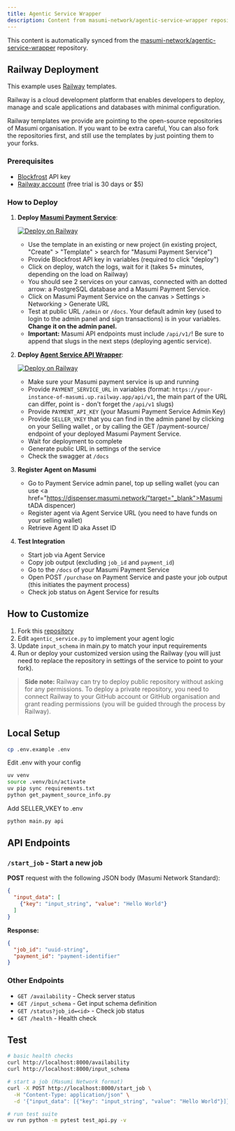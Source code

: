 ```yaml
---
title: Agentic Service Wrapper
description: Content from masumi-network/agentic-service-wrapper repository
---
```



<Callout type="info">
  This content is automatically synced from the <a href="https://github.com/masumi-network/agentic-service-wrapper" target="_blank" rel="noopener noreferrer">masumi-network/agentic-service-wrapper</a> repository.
</Callout>

## Railway Deployment

This example uses <a href="https://railway.com?referralCode=pa1ar" target="_blank">Railway</a> templates. 

Railway is a cloud development platform that enables developers to deploy, manage and scale applications and databases with minimal configuration.

Railway templates we provide are pointing to the open-source repositories of Masumi organisation. If you want to be extra careful, You can also fork the repositories first, and still use the templates by just pointing them to your forks. 

### Prerequisites

- <a href="https://blockfrost.io/" target="_blank">Blockfrost</a> API key
- <a href="https://railway.com?referralCode=pa1ar" target="_blank">Railway account</a> (free trial is 30 days or $5)

### How to Deploy

1. **Deploy <a href="https://github.com/masumi-network/masumi-payment-service" target="_blank">Masumi Payment Service</a>**:  

    [![Deploy on Railway](https://railway.com/button.svg)](https://railway.com/deploy/masumi-payment-service-official?referralCode=padierfind)
   - Use the template in an existing or new project (in existing project, "Create" > "Template" > search for "Masumi Payment Service")
   - Provide Blockfrost API key in variables (required to click "deploy")
   - Click on deploy, watch the logs, wait for it (takes 5+ minutes, depending on the load on Railway)
   - You should see 2 services on your canvas, connected with an dotted arrow: a PostgreSQL database and a Masumi Payment Service.
   - Click on Masumi Payment Service on the canvas > Settings > Networking > Generate URL
   - Test at public URL `/admin` or `/docs`. Your default admin key (used to login to the admin panel and sign transactions) is in your variables. **Change it on the admin panel.**
   - **Important:** Masumi API endpoints must include `/api/v1/`!  Be sure to append that slugs in the next steps (deploying agentic service).

2. **Deploy <a href="https://github.com/masumi-network/agentic-service-wrapper" target="_blank">Agent Service API Wrapper</a>**:  

    [![Deploy on Railway](https://railway.com/button.svg)](https://railway.com/deploy/masumi-compliant-service-api-official?referralCode=padierfind)
   - Make sure your Masumi payment service is up and running
   - Provide `PAYMENT_SERVICE_URL` in variables (format: `https://your-instance-of-masumi.up.railway.app/api/v1`, the main part of the URL can differ, point is - don't forget the `/api/v1` slugs)
   - Provide `PAYMENT_API_KEY` (your Masumi Payment Service Admin Key)
   - Provide `SELLER_VKEY` that you can find in the admin panel by clicking on your Selling wallet , or by calling the GET /payment-source/ endpoint of your deployed Masumi Payment Service. 
   - Wait for deployment to complete
   - Generate public URL in settings of the service
   - Check the swagger at `/docs`

3. **Register Agent on Masumi**
   - Go to Payment Service admin panel, top up selling wallet (you can use <a href="https://dispenser.masumi.network/"target="_blank">Masumi tADA dispencer</a>)
   - Register agent via Agent Service URL (you need to have funds on your selling wallet)
   - Retrieve Agent ID aka Asset ID

4. **Test Integration**
   - Start job via Agent Service
   - Copy job output (excluding `job_id` and `payment_id`)
   - Go to the `/docs` of your Masumi Payment Service
   - Open POST `/purchase` on Payment Service and paste your job output (this initiates the payment process)
   - Check job status on Agent Service for results

## How to Customize

1. Fork this <a href="https://github.com/masumi-network/agentic-service-wrapper" target="_blank">repository</a>
2. Edit `agentic_service.py` to implement your agent logic
3. Update `input_schema` in main.py to match your input requirements
4. Run or deploy your customized version using the Railway (you will just need to replace the repository in settings of the service to point to your fork).

> **Side note:** Railway can try to deploy public repository without asking for any permissions. To deploy a private repository, you need to connect Railway to your GitHub account or GitHub organisation and grant reading permissions (you will be guided through the process by Railway).

## Local Setup

```bash
cp .env.example .env
```

Edit .env with your config

```bash
uv venv
source .venv/bin/activate
uv pip sync requirements.txt
python get_payment_source_info.py
``` 

Add SELLER_VKEY to .env

```bash
python main.py api
```

## API Endpoints

### `/start_job` - Start a new job
**POST** request with the following JSON body (Masumi Network Standard):

```json
{
  "input_data": [
    {"key": "input_string", "value": "Hello World"}
  ]
}
```

**Response:**
```json
{
  "job_id": "uuid-string",
  "payment_id": "payment-identifier"
}
```

### Other Endpoints
- `GET /availability` - Check server status
- `GET /input_schema` - Get input schema definition
- `GET /status?job_id=<id>` - Check job status
- `GET /health` - Health check

## Test

```bash
# basic health checks
curl http://localhost:8000/availability
curl http://localhost:8000/input_schema

# start a job (Masumi Network format)
curl -X POST http://localhost:8000/start_job \
  -H "Content-Type: application/json" \
  -d '{"input_data": [{"key": "input_string", "value": "Hello World"}]}'

# run test suite
uv run python -m pytest test_api.py -v
```
